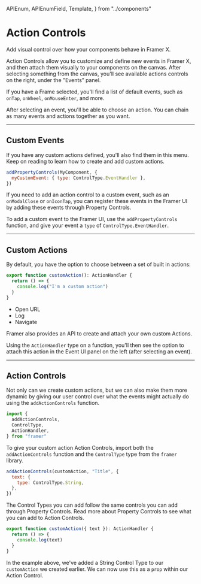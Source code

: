 <!-- 👋 Editing this file? Need help? → https://github.com/framer/api-docs/blob/master/CONTRIBUTING.md -->

  APIEnum,
  APIEnumField,
  Template,
} from "../components"


# Action Controls

<span className="lead">
  Add visual control over how your components behave in
  Framer X.
</span>

<div>

Action Controls allow you to customize and define new
events in Framer X, and then attach them visually to your
components on the canvas. After selecting something from
the canvas, you'll see available actions controls on the
right, under the "Events” panel.

</div>

<div>

If you have a Frame selected, you'll find a list of
default events, such as `onTap`, `onWheel`,
`onMouseEnter`, and more.

After selecting an event, you'll be able to choose an action. You can chain as many events and actions together as you want.

</div>

---

## Custom Events

If you have any custom actions defined, you'll also find them in this menu. Keep on reading to learn how to create and add custom actions.

```jsx
addPropertyControls(MyComponent, {
  myCustomEvent: { type: ControlType.EventHandler },
})
```

If you need to add an action control to a custom event, such as an `onModalClose` or `onIconTap`, you can register these events in the Framer UI by adding these events through Property Controls.

To add a custom event to the Framer UI, use the `addPropertyControls` function, and give your event a `type` of `ControlType.EventHandler`.

---

## Custom Actions

By default, you have the option to choose between a set of built in actions:

```jsx
export function customAction(): ActionHandler {
  return () => {
    console.log("I'm a custom action")
  }
}
```

- Open URL
- Log
- Navigate

Framer also provides an API to create and attach your own custom Actions.

Using the `ActionHandler` type on a function, you'll then see the option to attach this action in the Event UI panel on the left (after selecting an event).

---

## Action Controls

Not only can we create custom actions, but we can also make them more dynamic by giving our user control over what the events might actually do using the `addActionControls` function.

```jsx
import {
  addActionControls,
  ControlType,
  ActionHandler,
} from "framer"
```

To give your custom action Action Controls, import both the `addActionControls` function and the `ControlType` type from the `framer` library.

```jsx
addActionControls(customAction, "Title", {
  text: {
    type: ControlType.String,
  },
})
```

The Control Types you can add follow the same controls you can add through Property Controls. Read more about Property Controls to see what you can add to Action Controls.

```jsx
export function customAction({ text }): ActionHandler {
  return () => {
    console.log(text)
  }
}
```

In the example above, we've added a String Control Type to our `customAction` we created earlier. We can now use this as a `prop` within our Action Control.
